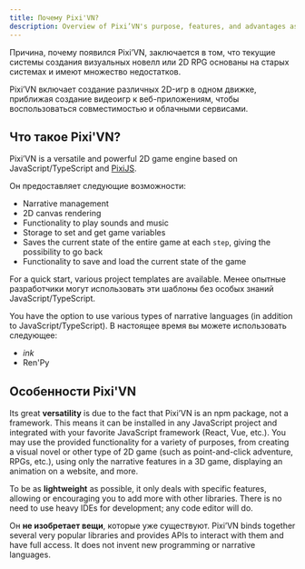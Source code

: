 ```yaml
---
title: Почему Pixi'VN?
description: Overview of Pixi’VN's purpose, features, and advantages as a modern, flexible 2D game engine.
---
```


Причина, почему появился Pixi’VN, заключается в том, что текущие системы создания визуальных новелл или 2D RPG основаны на старых системах и имеют множество недостатков.

Pixi’VN включает создание различных 2D-игр в одном движке, приближая создание видеоигр к веб-приложениям, чтобы воспользоваться совместимостью и облачными сервисами.

## Что такое Pixi'VN?

Pixi’VN is a versatile and powerful 2D game engine based on JavaScript/TypeScript and [PixiJS](https://pixijs.com/).

Он предоставляет следующие возможности:

- Narrative management
- 2D canvas rendering
- Functionality to play sounds and music
- Storage to set and get game variables
- Saves the current state of the entire game at each `step`, giving the possibility to go back
- Functionality to save and load the current state of the game

For a quick start, various <DynamicLink href="/start/getting-started#project-initialization">project templates</DynamicLink> are available. Менее опытные разработчики могут использовать эти шаблоны без особых знаний JavaScript/TypeScript.

You have the option to use various types of narrative languages (in addition to JavaScript/TypeScript). В настоящее время вы можете использовать следующее:

- <DynamicLink href="/ink">*ink*</DynamicLink>
- <DynamicLink href="/renpy">Ren'Py</DynamicLink>

## Особенности Pixi'VN

Its great **versatility** is due to the fact that Pixi’VN is an npm package, not a framework. This means it can be installed in any JavaScript project and integrated with your favorite JavaScript framework (React, Vue, etc.).
You may use the provided functionality for a variety of purposes, from creating a visual novel or other type of 2D game (such as point-and-click adventure, RPGs, etc.), using only the narrative features in a 3D game, displaying an animation on a website, and more.

To be as **lightweight** as possible, it only deals with specific features, allowing or encouraging you to add more with other libraries. There is no need to use heavy IDEs for development; any code editor will do.

Он **не изобретает вещи**, которые уже существуют. Pixi’VN binds together several very popular libraries and provides APIs to interact with them and have full access. It does not invent new programming or narrative languages.

